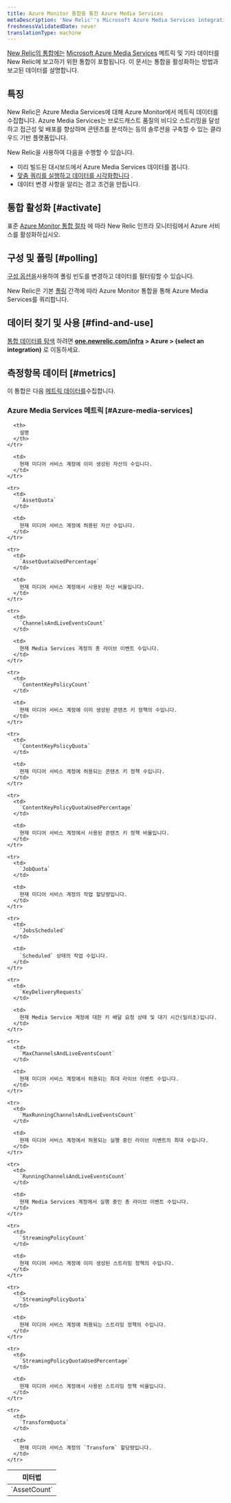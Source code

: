 ```yaml
---
title: Azure Monitor 통합을 통한 Azure Media Services
metaDescription: 'New Relic''s Microsoft Azure Media Services integration: what data it reports and how to enable it.'
freshnessValidatedDate: never
translationType: machine
---
```


[New Relic의 통합에는](/docs/infrastructure/integrations-getting-started/getting-started/introduction-infrastructure-integrations) [Microsoft Azure Media Services](https://learn.microsoft.com/en-us/azure/media-services) 메트릭 및 기타 데이터를 New Relic에 보고하기 위한 통합이 포함됩니다. 이 문서는 통합을 활성화하는 방법과 보고된 데이터를 설명합니다.

## 특징

New Relic은 Azure Media Services에 대해 Azure Monitor에서 메트릭 데이터를 수집합니다. Azure Media Services는 브로드캐스트 품질의 비디오 스트리밍을 달성하고 접근성 및 배포를 향상하며 콘텐츠를 분석하는 등의 솔루션을 구축할 수 있는 클라우드 기반 플랫폼입니다.

New Relic을 사용하여 다음을 수행할 수 있습니다.

* 미리 빌드된 대시보드에서 Azure Media Services 데이터를 봅니다.
* [맞춤 쿼리를 실행하고 데이터를 시각화합니다](/docs/infrastructure/integrations-getting-started/getting-started/use-integration-data-new-relic-insights) .
* 데이터 변경 사항을 알리는 경고 조건을 만듭니다.

## 통합 활성화 [#activate]

표준 [Azure Monitor 통합 절차](/docs/infrastructure/microsoft-azure-integrations/azure-integrations-list/azure-monitor) 에 따라 New Relic 인프라 모니터링에서 Azure 서비스를 활성화하십시오.

## 구성 및 폴링 [#polling]

[구성 옵션을](/docs/infrastructure/microsoft-azure-integrations/azure-integrations-list/azure-monitor/#settings)사용하여 폴링 빈도를 변경하고 데이터를 필터링할 수 있습니다.

New Relic은 기본 [폴링](/docs/infrastructure/microsoft-azure-integrations/azure-integrations-list/azure-monitor/#settings) 간격에 따라 Azure Monitor 통합을 통해 Azure Media Services를 쿼리합니다.

## 데이터 찾기 및 사용 [#find-and-use]

[통합 데이터를 탐색](/docs/infrastructure/integrations/find-use-infrastructure-integration-data) 하려면 <DNT>**[one.newrelic.com/infra](https://one.newrelic.com/infra) > Azure > (select an integration)**</DNT> 로 이동하세요.

## 측정항목 데이터 [#metrics]

이 통합은 다음 [메트릭 데이터를](/docs/infrastructure/integrations-getting-started/getting-started/understand-integration-data-data-types#metric)수집합니다.

### Azure Media Services 메트릭 [#Azure-media-services]

<table>
  <thead>
    <tr>
      <th style={{ width: "300px" }}>
        미터법
      </th>

      <th>
        설명
      </th>
    </tr>
  </thead>

  <tbody>
    <tr>
      <td>
        `AssetCount`
      </td>

      <td>
        현재 미디어 서비스 계정에 이미 생성된 자산의 수입니다.
      </td>
    </tr>

    <tr>
      <td>
        `AssetQuota`
      </td>

      <td>
        현재 미디어 서비스 계정에 허용된 자산 수입니다.
      </td>
    </tr>

    <tr>
      <td>
        `AssetQuotaUsedPercentage`
      </td>

      <td>
        현재 미디어 서비스 계정에서 사용된 자산 비율입니다.
      </td>
    </tr>

    <tr>
      <td>
        `ChannelsAndLiveEventsCount`
      </td>

      <td>
        현재 Media Services 계정의 총 라이브 이벤트 수입니다.
      </td>
    </tr>

    <tr>
      <td>
        `ContentKeyPolicyCount`
      </td>

      <td>
        현재 미디어 서비스 계정에 이미 생성된 콘텐츠 키 정책의 수입니다.
      </td>
    </tr>

    <tr>
      <td>
        `ContentKeyPolicyQuota`
      </td>

      <td>
        현재 미디어 서비스 계정에 허용되는 콘텐츠 키 정책 수입니다.
      </td>
    </tr>

    <tr>
      <td>
        `ContentKeyPolicyQuotaUsedPercentage`
      </td>

      <td>
        현재 미디어 서비스 계정에서 사용된 콘텐츠 키 정책 비율입니다.
      </td>
    </tr>

    <tr>
      <td>
        `JobQuota`
      </td>

      <td>
        현재 미디어 서비스 계정의 작업 할당량입니다.
      </td>
    </tr>

    <tr>
      <td>
        `JobsScheduled`
      </td>

      <td>
        `Scheduled` 상태의 작업 수입니다.
      </td>
    </tr>

    <tr>
      <td>
        `KeyDeliveryRequests`
      </td>

      <td>
        현재 Media Service 계정에 대한 키 배달 요청 상태 및 대기 시간(밀리초)입니다.
      </td>
    </tr>

    <tr>
      <td>
        `MaxChannelsAndLiveEventsCount`
      </td>

      <td>
        현재 미디어 서비스 계정에서 허용되는 최대 라이브 이벤트 수입니다.
      </td>
    </tr>

    <tr>
      <td>
        `MaxRunningChannelsAndLiveEventsCount`
      </td>

      <td>
        현재 미디어 서비스 계정에서 허용되는 실행 중인 라이브 이벤트의 최대 수입니다.
      </td>
    </tr>

    <tr>
      <td>
        `RunningChannelsAndLiveEventsCount`
      </td>

      <td>
        현재 Media Services 계정에서 실행 중인 총 라이브 이벤트 수입니다.
      </td>
    </tr>

    <tr>
      <td>
        `StreamingPolicyCount`
      </td>

      <td>
        현재 미디어 서비스 계정에 이미 생성된 스트리밍 정책의 수입니다.
      </td>
    </tr>

    <tr>
      <td>
        `StreamingPolicyQuota`
      </td>

      <td>
        현재 미디어 서비스 계정에 허용되는 스트리밍 정책의 수입니다.
      </td>
    </tr>

    <tr>
      <td>
        `StreamingPolicyQuotaUsedPercentage`
      </td>

      <td>
        현재 미디어 서비스 계정에서 사용된 스트리밍 정책 비율입니다.
      </td>
    </tr>

    <tr>
      <td>
        `TransformQuota`
      </td>

      <td>
        현재 미디어 서비스 계정의 `Transform` 할당량입니다.
      </td>
    </tr>
  </tbody>
</table>
